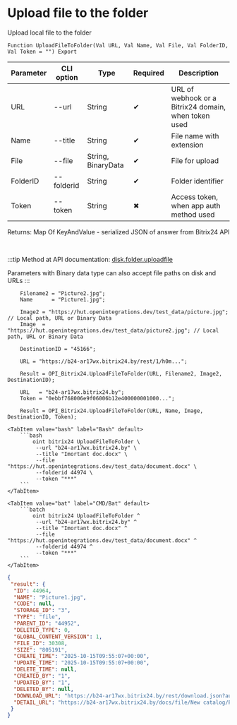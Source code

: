 ﻿---
sidebar_position: 2
description: Upload file to the folder and other functions to work with Bitrix24 in the Open Integration Package, a free open-source integration library for 1C:Enterprise 8, OneScript and CLI
keywords: [1C, 1С, 1С:Enterprise, 1С:Enterprise 8.3, API, Integration, Services, Exchange, OneScript, CLI, Bitrix24]
---


# Upload file to the folder
 Upload local file to the folder



`Function UploadFileToFolder(Val URL, Val Name, Val File, Val FolderID, Val Token = "") Export`

  | Parameter | CLI option | Type | Required | Description |
  |-|-|-|-|-|
  | URL | --url | String | &#x2714; | URL of webhook or a Bitrix24 domain, when token used |
  | Name | --title | String | &#x2714; | File name with extension |
  | File | --file | String, BinaryData | &#x2714; | File for upload |
  | FolderID | --folderid | String | &#x2714; | Folder identifier |
  | Token | --token | String | &#x2716; | Access token, when app auth method used |

  
  Returns:  Map Of KeyAndValue - serialized JSON of answer from Bitrix24 API

<br/>

:::tip
Method at API documentation: [disk.folder.uploadfile](https://dev.1c-bitrix.ru/rest_help/disk/folder/disk_folder_uploadfile.php)

Parameters with Binary data type can also accept file paths on disk and URLs
:::
<br/>


```bsl title="1C:Enterprise/OneScript code example"
    Filename2 = "Picture2.jpg";
    Name      = "Picture1.jpg";

    Image2 = "https://hut.openintegrations.dev/test_data/picture.jpg"; // Local path, URL or Binary Data
    Image  = "https://hut.openintegrations.dev/test_data/picture2.jpg"; // Local path, URL or Binary Data

    DestinationID = "45166";

    URL = "https://b24-ar17wx.bitrix24.by/rest/1/h0m...";

    Result = OPI_Bitrix24.UploadFileToFolder(URL, Filename2, Image2, DestinationID);

    URL   = "b24-ar17wx.bitrix24.by";
    Token = "0ebbf768006e9f06006b12e400000001000...";

    Result = OPI_Bitrix24.UploadFileToFolder(URL, Name, Image, DestinationID, Token);
```
 

 <Tabs>
  
    <TabItem value="bash" label="Bash" default>
        ```bash
            oint bitrix24 UploadFileToFolder \
             --url "b24-ar17wx.bitrix24.by" \
             --title "Imortant doc.docx" \
             --file "https://hut.openintegrations.dev/test_data/document.docx" \
             --folderid 44974 \
             --token "***"
        ```
    </TabItem>
  
    <TabItem value="bat" label="CMD/Bat" default>
        ```batch
            oint bitrix24 UploadFileToFolder ^
             --url "b24-ar17wx.bitrix24.by" ^
             --title "Imortant doc.docx" ^
             --file "https://hut.openintegrations.dev/test_data/document.docx" ^
             --folderid 44974 ^
             --token "***"
        ```
    </TabItem>
</Tabs>


```json title="Result"
{
 "result": {
  "ID": 44964,
  "NAME": "Picture1.jpg",
  "CODE": null,
  "STORAGE_ID": "3",
  "TYPE": "file",
  "PARENT_ID": "44952",
  "DELETED_TYPE": 0,
  "GLOBAL_CONTENT_VERSION": 1,
  "FILE_ID": 30308,
  "SIZE": "805191",
  "CREATE_TIME": "2025-10-15T09:55:07+00:00",
  "UPDATE_TIME": "2025-10-15T09:55:07+00:00",
  "DELETE_TIME": null,
  "CREATED_BY": "1",
  "UPDATED_BY": "1",
  "DELETED_BY": null,
  "DOWNLOAD_URL": "https://b24-ar17wx.bitrix24.by/rest/download.json?auth=db7bef68006e9f06006b12e4000000010000076501c07fbfd408f751025f2a26e8fbc9&token=disk%7CaWQ9NDQ5NjQmXz1LOWlONnoxbkc4MDFEeGNOWjNEMTBjcU16UldUb3A5Rg%3D%3D%7CImRvd25sb2FkfGRpc2t8YVdROU5EUTVOalFtWHoxTE9XbE9Obm94YmtjNE1ERkVlR05PV2pORU1UQmpjVTE2VWxkVWIzQTVSZz09fGRiN2JlZjY4MDA2ZTlmMDYwMDZiMTJlNDAwMDAwMDAxMDAwMDA3NjUwMWMwN2ZiZmQ0MDhmNzUxMDI1ZjJhMjZlOGZiYzki.Qslro7uvlrcYId3%2F0Z3fFOEI6wLGc2ArYU1bvq3CsP4%3D",
  "DETAIL_URL": "https://b24-ar17wx.bitrix24.by/docs/file/New catalog/Picture1.jpg"
 }
}
```
